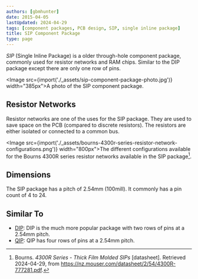 ```yaml
---
authors: [gbmhunter]
date: 2015-04-05
lastUpdated: 2024-04-29
tags: [component packages, PCB design, SIP, single inline package]
title: SIP Component Package
type: page
---
```


_SIP_ (Single Inline Package) is a older through-hole component package, commonly used for resistor networks and RAM chips. Similar to the DIP package except there are only one row of pins.

<Image src={import('./_assets/sip-component-package-photo.jpg')} width="385px">A photo of the SIP component package.</Image>

## Resistor Networks

Resistor networks are one of the uses for the SIP package. They are used to save space on the PCB (compared to discrete resistors). The resistors are either isolated or connected to a common bus.

<Image src={import('./_assets/bourns-4300r-series-resistor-network-configurations.png')} width="800px">The different configurations available for the Bourns 4300R series resistor networks available in the SIP package[^bourns-4300r-resistor-networks-ds].</Image>

## Dimensions

The SIP package has a pitch of 2.54mm (100mill). It commonly has a pin count of 4 to 24.

## Similar To

* [DIP](/pcb-design/component-packages/dip-component-package/): DIP is the much more popular package with two rows of pins at a 2.54mm pitch.
* [QIP](/pcb-design/component-packages/qip-component-package/): QIP has four rows of pins at a 2.54mm pitch.

[^bourns-4300r-resistor-networks-ds]: Bourns. _4300R Series - Thick Film Molded SIPs_ [datasheet]. Retrieved 2024-04-29, from https://nz.mouser.com/datasheet/2/54/4300R-777281.pdf.
